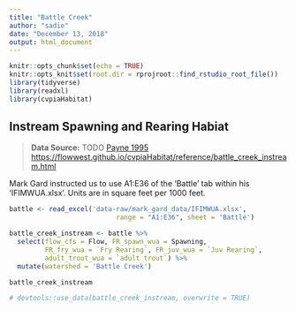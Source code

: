 ```yaml
---
title: "Battle Creek"
author: "sadie"
date: "December 13, 2018"
output: html_document
---
```


```r
knitr::opts_chunk$set(echo = TRUE)
knitr::opts_knit$set(root.dir = rprojroot::find_rstudio_root_file())
library(tidyverse)
library(readxl)
library(cvpiaHabitat)
```

## Instream Spawning and Rearing Habiat

> **Data Source:**   TODO
> [Payne 1995](https://s3-us-west-2.amazonaws.com/cvpiahabitat-r-package/cvpia-sit-model-inputs/Payne1995_BattleCreekIFIM.pdf)
> <https://flowwest.github.io/cvpiaHabitat/reference/battle_creek_instream.html>

Mark Gard instructed us to use A1:E36 of the 'Battle' tab
within his 'IFIMWUA.xlsx'.
Units are in square feet per 1000 feet.

```r
battle <- read_excel('data-raw/mark_gard_data/IFIMWUA.xlsx', 
                           range = "A1:E36", sheet = 'Battle')

battle_creek_instream <- battle %>% 
  select(flow_cfs = Flow, FR_spawn_wua = Spawning,
         FR_fry_wua = `Fry Rearing`, FR_juv_wua = `Juv Rearing`,
         adult_trout_wua = `adult trout`) %>% 
  mutate(watershed = 'Battle Creek')

battle_creek_instream

# devtools::use_data(battle_creek_instream, overwrite = TRUE)
```

